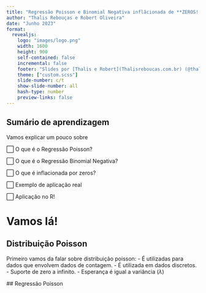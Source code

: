 ---
title: "Regressão Poisson e Binomial Negativa inflâcionada de **ZEROS!!!**"
author: "Thalis Rebouças e Robert Oliveira"
date: "Junho 2023"
format: 
  revealjs:
    logo: "images/logo.png"
    width: 1600
    height: 900
    self-contained: false
    incremental: false
    footer: "Slides por [Thalis e Robert](Thalisreboucas.com.br) (@thalisreboucas), feito em [Quarto](https://quarto.org/docs/presentations/revealjs/index.html). Código disponível [no GitHub]()."
    theme: ["custom.scss"]
    slide-number: c/t
    show-slide-number: all
    hash-type: number
    preview-links: false
---

## Sumário de aprendizagem

Vamos explicar um pouco sobre

⬜ O que é o Regressão Poisson?

⬜ O que é o Regressão Binomial Negativa?

⬜ O que é inflacionada por zeros?

⬜ Exemplo de aplicação real

⬜ Aplicação no R!


# Vamos lá!

## Distribuição Poisson
Primeiro vamos da falar sobre distribuição poisson:
 - É utilizadas para dados que envolvem dados de contagem.
 - É utilizada em dados discretos.
 - Suporte de zero a infinito.
 - Esperança é igual a variância ($\lambda$)
 
 ## Regressão Poisson

